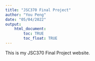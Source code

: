 ```yaml
---
title: "JSC370 Final Project"
author: "You Peng"
date: "05/04/2022"
output: 
    html_document:
        toc: TRUE
        toc_float: TRUE
---
```


This is my JSC370 Final Project website.